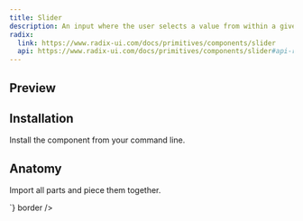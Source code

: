 ```yaml
---
title: Slider
description: An input where the user selects a value from within a given range.
radix:
  link: https://www.radix-ui.com/docs/primitives/components/slider
  api: https://www.radix-ui.com/docs/primitives/components/slider#api-reference
---
```

## Preview

<Preview>
  <Grid
    css={{
      width:'300px',
      gap: "$4",
    }}
  >
    <Slider defaultValue={[50]} />
    <Slider defaultValue={[25, 75]} />
    <Slider defaultValue={[50]} orientation="vertical" css={{ height: 75 }} />
  </Grid>
</Preview>

## Installation

Install the component from your command line.

<LiveProvider>
    <LiveEditor code={`npm install @raystack/apsara`} border/>
</LiveProvider>


## Anatomy
Import all parts and piece them together.

<LiveProvider>
    <LiveEditor code={`

<Slider defaultValue={[50]} />
<Slider defaultValue={[25, 75]} />
<Slider defaultValue={[50]} orientation="vertical" css={{ height: 75 }} />
`} border />
</LiveProvider>
